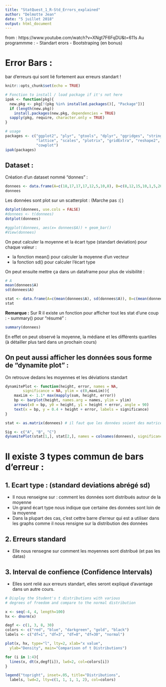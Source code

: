 ```yaml
---
title: "StatQuest_1_R-Std_Errors_explained"
author: "Delmotte Jean"
date: "5 juillet 2018"
output: html_document
---
```


from : https://www.youtube.com/watch?v=XNgt7F6FqDU&t=611s
Au programmme : 
- Standart erors
- Bootstraping (en bonus)

# Error Bars :
bar d'erreurs qui sont lié fortement aux erreurs standart !

```r
knitr::opts_chunk$set(echo = TRUE)

# Fonction to install / load package if it's not here
ipak <- function(pkg){
  new.pkg <- pkg[!(pkg %in% installed.packages()[, "Package"])]
  if (length(new.pkg)) 
    install.packages(new.pkg, dependencies = TRUE)
  sapply(pkg, require, character.only = TRUE)
}

# usage
packages <- c("ggplot2", "plyr", "gtools", "dplyr", "ggridges", "stringr", "RColorBrewer",
              "lattice", "scales", "plotrix", "gridExtra", "reshape2", "tidyr", "randomForest",
              "cowplot")
ipak(packages)
```

## Dataset :

Création d'un dataset nommé "donnes" :
```r
donnees <- data.frame(A=c(18,17,17,17,12,5,10,8), B=c(8,12,15,10,1,5,20,7), C=c(18,15,16,14,13,17,15,15), row.names=c("ind1","ind2","ind3","ind4","ind5","ind6","ind7","ind8"))
donnees
```

Les données sont plot sur un scatterplot : (Marche pas :( )
```r
dotplot(donnees, use.cols = FALSE)
#donnees <- t(donnees)
dotplot(donnees)

#ggplot(donnees, aes(x= donnees$A)) + geom_bar()
#View(donnees)

```

On peut calculer la moyenne et la écart type (standart deviation) pour chaque valeur :

- la fonction mean() pour calculer la moyenne d'un vecteur
- la fonction sd() pour calculer l'écart type

On peut ensuite mettre ça dans un dataframe pour plus de visibilité :

```r
# A
mean(donnees$A)
sd(donnees$A)

stat <- data.frame(A=c(mean(donnees$A), sd(donnees$A)), B=c(mean(donnees$B), sd(donnees$B)), C=c(mean(donnees$C), sd(donnees$C)), row.names=c("moyenne","ecart type"))
stat
```

**Remarque :**
Sur R il existe un fonction pour afficher tout les stat d'une coup :
- summary() pour "résumé" :
```r
summary(donnees)
```
 En effet on peut observé la moyenne, la médiane et les différents quartiles (à détailler plus tard dans un prochain cours)
 
## On peut aussi afficher les données sous forme de "dynamite plot" :

On retrouve dedans les moyennes et les déviations standart
```r
dynamitePlot <- function(height, error, names = NA,
        significance = NA, ylim = c(0,maxLim)){
    maxLim <- 1.1* max(mapply(sum, height, error))
    bp <- barplot(height, names.arg = names, ylim = ylim)
    arrows(x0 = bp, y0 = height, y1 = height + error, angle = 90)
    text(x = bp, y = 0.4 + height + error, labels = significance)
}

stat <- as.matrix(donnees) # il faut que les données soient des matrices et non des dataframes

Sig <- c("A", "B", "C")
dynamitePlot(stat[1,], stat[2,], names = colnames(donnees), significance = Sig)
```
 
# Il existe 3 types commun de bars d'erreur :
## 1. Ecart type : (standard deviations abrégé sd)
- Il nous renseigne sur : comment les données sont distribués autour de la moyenne
- Un grand écart type nous indique que certaine des données sont loin de la moyenne
- Dans la plupart des cas, c'est cettre barre d'erreur qui est a utiliser dans les graphs comme il nous rensigne sur la distribution des données

## 2. Erreurs standard
- Elle nous rensegne sur comment les moyennes sont distribué (et pas les datas)

## 3. Interval de confience (Confidence Intervals)
- Elles sont relié aux erreurs standart, elles seront expliqué d'avantage dans un autre cours.

```r
# Display the Student's t distributions with various
# degrees of freedom and compare to the normal distribution

x <- seq(-4, 4, length=100)
hx <- dnorm(x)

degf <- c(1, 3, 8, 30)
colors <- c("red", "blue", "darkgreen", "gold", "black")
labels <- c("df=1", "df=3", "df=8", "df=30", "normal")

plot(x, hx, type="l", lty=2, xlab="x value",
  ylab="Density", main="Comparison of t Distributions")

for (i in 1:4){
  lines(x, dt(x,degf[i]), lwd=2, col=colors[i])
}

legend("topright", inset=.05, title="Distributions",
  labels, lwd=2, lty=c(1, 1, 1, 1, 2), col=colors)
```

